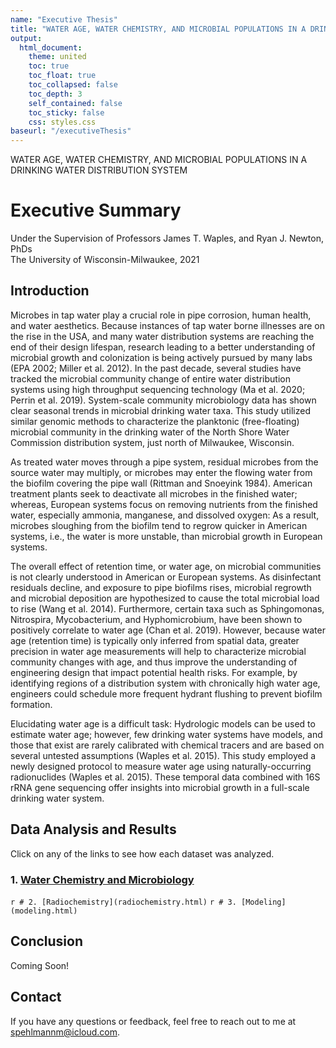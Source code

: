 ```yaml
---
name: "Executive Thesis"
title: "WATER AGE, WATER CHEMISTRY, AND MICROBIAL POPULATIONS IN A DRINKING WATER DISTRIBUTION SYSTEM"
output:
  html_document: 
    theme: united
    toc: true
    toc_float: true
    toc_collapsed: false
    toc_depth: 3
    self_contained: false
    toc_sticky: false
    css: styles.css
baseurl: "/executiveThesis"  
---
```


::: fake-h2
WATER AGE, WATER CHEMISTRY, AND MICROBIAL POPULATIONS IN A DRINKING WATER DISTRIBUTION SYSTEM
:::
# Executive Summary
::: fake-h2
Under the Supervision of Professors James T. Waples, and Ryan J. Newton, PhDs\
The University of Wisconsin-Milwaukee, 2021\
:::

## Introduction

::: indent
Microbes in tap water play a crucial role in pipe corrosion, human health, and water aesthetics. Because instances of tap water borne illnesses are on the rise in the USA, and many water distribution systems are reaching the end of their design lifespan, research leading to a better understanding of microbial growth and colonization is being actively pursued by many labs (EPA 2002; Miller et al. 2012). In the past decade, several studies have tracked the microbial community change of entire water distribution systems using high throughput sequencing technology (Ma et al. 2020; Perrin et al. 2019). System-scale community microbiology data has shown clear seasonal trends in microbial drinking water taxa. This study utilized similar genomic methods to characterize the planktonic (free-floating) microbial community in the drinking water of the North Shore Water Commission distribution system, just north of Milwaukee, Wisconsin.\
:::

::: indent
As treated water moves through a pipe system, residual microbes from the source water may multiply, or microbes may enter the flowing water from the biofilm covering the pipe wall (Rittman and Snoeyink 1984). American treatment plants seek to deactivate all microbes in the finished water; whereas, European systems focus on removing nutrients from the finished water, especially ammonia, manganese, and dissolved oxygen: As a result, microbes sloughing from the biofilm tend to regrow quicker in American systems, i.e., the water is more unstable, than microbial growth in European systems.\
:::

::: indent
The overall effect of retention time, or water age, on microbial communities is not clearly understood in American or European systems. As disinfectant residuals decline, and exposure to pipe biofilms rises, microbial regrowth and microbial deposition are hypothesized to cause the total microbial load to rise (Wang et al. 2014). Furthermore, certain taxa such as Sphingomonas, Nitrospira, Mycobacterium, and Hyphomicrobium, have been shown to positively correlate to water age (Chan et al. 2019). However, because water age (retention time) is typically only inferred from spatial data, greater precision in water age measurements will help to characterize microbial community changes with age, and thus improve the understanding of engineering design that impact potential health risks. For example, by identifying regions of a distribution system with chronically high water age, engineers could schedule more frequent hydrant flushing to prevent biofilm formation.\
:::

::: indent
Elucidating water age is a difficult task: Hydrologic models can be used to estimate water age; however, few drinking water systems have models, and those that exist are rarely calibrated with chemical tracers and are based on several untested assumptions (Waples et al. 2015). This study employed a newly designed protocol to measure water age using naturally-occurring radionuclides (Waples et al. 2015). These temporal data combined with 16S rRNA gene sequencing offer insights into microbial growth in a full-scale drinking water system.
:::

## Data Analysis and Results

Click on any of the links to see how each dataset was analyzed.

### 1. [Water Chemistry and Microbiology](water-chemistry-and-microbiology.html)

`r # 2. [Radiochemistry](radiochemistry.html)` `r # 3. [Modeling](modeling.html)`


## Conclusion

Coming Soon!

<section id="lastSection">

## Contact


If you have any questions or feedback, feel free to reach out to me at [spehlmannm\@icloud.com](mailto:spehlmannm@icloud.com).

</section>

